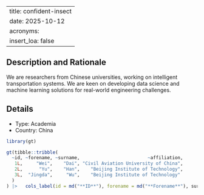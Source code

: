 
---
title: confident-insect
date: 2025-10-12
acronyms:
  insert_loa: false
---

## Description and Rationale

We are researchers from Chinese universities, working on intelligent transportation systems. We are keen on developing data science and machine learning solutions for real-world engineering challenges.

## Details

* Type: Academia
* Country: China

```r
library(gt)

gt(tibble::tribble(
  ~id, ~forename, ~surname,                         ~affiliation,
   1L,     "Wei",    "Dai", "Civil Aviation University of China",
   2L,      "Yu",    "Han",    "Beijing Institute of Technology",
   3L,  "Jingda",     "Wu",    "Beijing Institute of Technology"
  )
) |>   cols_label(id = md("**ID**"), forename = md("**Forename**"), surname ~ md("**Surname**"), affiliation ~ md("**Affiliation**"))
```
